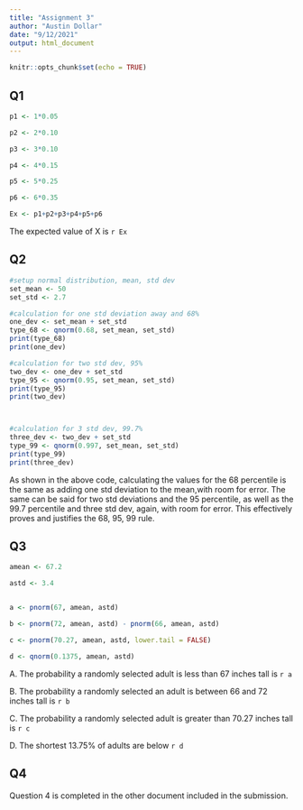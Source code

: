 ---
title: "Assignment 3"
author: "Austin Dollar"
date: "9/12/2021"
output: html_document
---

```{r setup, include=FALSE}
knitr::opts_chunk$set(echo = TRUE)
```



## Q1

```{r Q1}

p1 <- 1*0.05

p2 <- 2*0.10

p3 <- 3*0.10

p4 <- 4*0.15

p5 <- 5*0.25

p6 <- 6*0.35

Ex <- p1+p2+p3+p4+p5+p6


```

The expected value of X is `r Ex`


## Q2

```{r Q2}

#setup normal distribution, mean, std dev
set_mean <- 50
set_std <- 2.7

#calculation for one std deviation away and 68%
one_dev <- set_mean + set_std
type_68 <- qnorm(0.68, set_mean, set_std)
print(type_68)
print(one_dev)

#calculation for two std dev, 95%
two_dev <- one_dev + set_std
type_95 <- qnorm(0.95, set_mean, set_std)
print(type_95)
print(two_dev)



#calculation for 3 std dev, 99.7%
three_dev <- two_dev + set_std
type_99 <- qnorm(0.997, set_mean, set_std)
print(type_99)
print(three_dev)

```

As shown in the above code, calculating the values for the 68 percentile is the same as adding one std deviation to the mean,with room for error. The same can be said for two std deviations and the 95 percentile, as well as the 99.7 percentile and three std dev, again, with room for error. This effectively proves and justifies the 68, 95, 99 rule.



## Q3

```{r Q3}

amean <- 67.2

astd <- 3.4


a <- pnorm(67, amean, astd)

b <- pnorm(72, amean, astd) - pnorm(66, amean, astd)

c <- pnorm(70.27, amean, astd, lower.tail = FALSE)

d <- qnorm(0.1375, amean, astd)

```

A. The probability a randomly selected adult is less than 67 inches tall is `r a`

B. The probability a randomly selected an adult is between 66 and 72 inches tall is `r b`

C. The probability a randomly selected adult is greater than 70.27 inches tall is `r c`

D. The shortest 13.75% of adults are below `r d`




## Q4

Question 4 is completed in the other document included in the submission.



